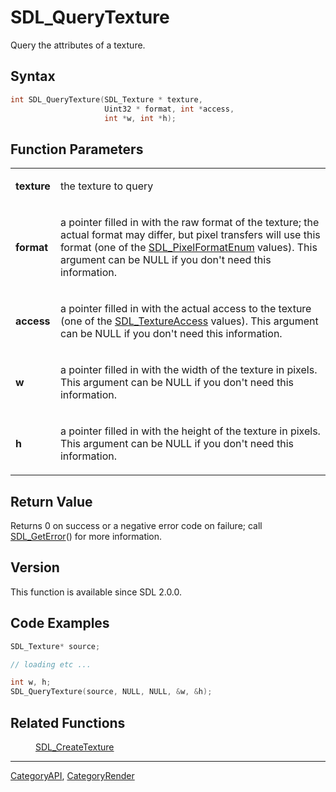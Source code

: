 = SDL_QueryTexture =

Query the attributes of a texture.

== Syntax ==

<syntaxhighlight lang='c'>
int SDL_QueryTexture(SDL_Texture * texture,
                     Uint32 * format, int *access,
                     int *w, int *h);
</syntaxhighlight>

== Function Parameters ==

{|
|'''texture'''
|the texture to query
|-
|'''format'''
|a pointer filled in with the raw format of the texture; the actual format may differ, but pixel transfers will use this format (one of the [[SDL_PixelFormatEnum]] values). This argument can be NULL if you don't need this information.
|-
|'''access'''
|a pointer filled in with the actual access to the texture (one of the [[SDL_TextureAccess]] values). This argument can be NULL if you don't need this information.
|-
|'''w'''
|a pointer filled in with the width of the texture in pixels. This argument can be NULL if you don't need this information.
|-
|'''h'''
|a pointer filled in with the height of the texture in pixels. This argument can be NULL if you don't need this information.
|}

== Return Value ==

Returns 0 on success or a negative error code on failure; call
[[SDL_GetError]]() for more information.

== Version ==

This function is available since SDL 2.0.0.

== Code Examples ==

<syntaxhighlight lang='c++'>
SDL_Texture* source;

// loading etc ...

int w, h;
SDL_QueryTexture(source, NULL, NULL, &w, &h);

</syntaxhighlight>

== Related Functions ==

:[[SDL_CreateTexture]]

----
[[CategoryAPI]], [[CategoryRender]]


